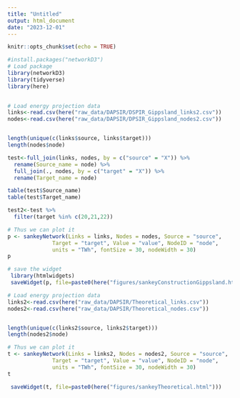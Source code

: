 ```yaml
---
title: "Untitled"
output: html_document
date: "2023-12-01"
---
```


```r
knitr::opts_chunk$set(echo = TRUE)
```

```r
#install.packages("networkD3")
# Load package
library(networkD3)
library(tidyverse)
library(here)
 
```

```r

# Load energy projection data
links<-read.csv(here("raw_data/DAPSIR/DSPIR_Gippsland_links2.csv"))
nodes<-read.csv(here("raw_data/DAPSIR/DPSIR_Gippsland_nodes2.csv"))


length(unique(c(links$source, links$target)))
length(nodes$node)
```

```r
test<-full_join(links, nodes, by = c("source" = "X")) %>% 
  rename(Source_name = node) %>% 
  full_join(., nodes, by = c("target" = "X")) %>% 
  rename(Target_name = node)

table(test$Source_name)
table(test$Target_name)
```
```r
test2<-test %>% 
  filter(target %in% c(20,21,22))
```



```r
 
# Thus we can plot it
p <- sankeyNetwork(Links = links, Nodes = nodes, Source = "source",
              Target = "target", Value = "value", NodeID = "node",
              units = "TWh", fontSize = 30, nodeWidth = 30)
p
```


```r
# save the widget
 library(htmlwidgets)
 saveWidget(p, file=paste0(here("figures/sankeyConstructionGippsland.html")))
```





```r
# Load energy projection data
links2<-read.csv(here("raw_data/DAPSIR/Theoretical_links.csv"))
nodes2<-read.csv(here("raw_data/DAPSIR/Theoretical_nodes.csv"))


length(unique(c(links2$source, links2$target)))
length(nodes2$node)
```


```r
 
# Thus we can plot it
t <- sankeyNetwork(Links = links2, Nodes = nodes2, Source = "source",
              Target = "target", Value = "value", NodeID = "node",
              units = "TWh", fontSize = 30, nodeWidth = 30)
t
```


```r
 saveWidget(t, file=paste0(here("figures/sankeyTheoretical.html")))
```


